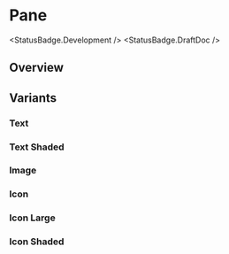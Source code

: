 
<Meta of={PaneStories} />

# Pane

<StatusBadge.Development />
<StatusBadge.DraftDoc />

## Overview

<Canvas of={PaneStories.Pane} />

## Variants

### Text

<Canvas of={PaneStories.Text} />

### Text Shaded

<Canvas of={PaneStories.TextShaded} />

### Image

<Canvas of={PaneStories.Image} />

### Icon

<Canvas of={PaneStories.Icon} />

### Icon Large

<Canvas of={PaneStories.IconLarge} />

### Icon Shaded

<Canvas of={PaneStories.IconShaded} />
